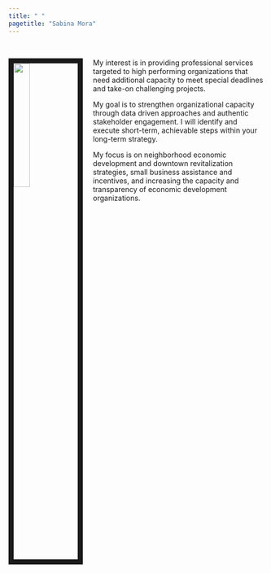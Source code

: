 ```yaml
---
title: " "
pagetitle: "Sabina Mora"
---
```


<link rel="stylesheet" href="styles.css" type="text/css">

&nbsp;  

 
<img src="images/sabina_headshot_1.jpg" style="width:25%; border:10px solid; margin-right: 20px" align="left">

My interest is in providing professional services targeted to high performing organizations that need additional capacity to meet special deadlines and take-on challenging projects. 

My goal is to strengthen organizational capacity through data driven approaches and authentic stakeholder engagement. I will identify and execute short-term, achievable steps within your long-term strategy. 

My focus is on neighborhood economic development and downtown revitalization strategies, small business assistance and incentives, and increasing the capacity and transparency of economic development organizations. 